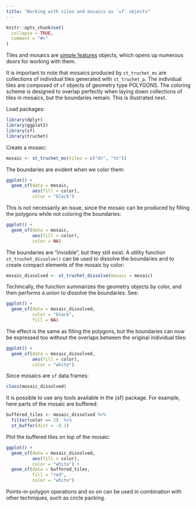 ```yaml
---
title: "Working with tiles and mosaics as `sf` objects"
---
```


```r
knitr::opts_chunk$set(
  collapse = TRUE,
  comment = "#>"
)
```

Tiles and mosaics are [simple features](https://r-spatial.github.io/sf/) objects, which opens up numerous doors for working with them.

It is important to note that mosaics produced by `st_truchet_ms` are collections of individual tiles generated with `st_truchet_p`. The individual tiles are composed of `sf` objects of geometry type POLYGONS. The coloring scheme is designed to overlap perfectly when laying down collections of tiles in mosaics, but the boundaries remain. This is illustrated next.

Load packages:
```r
library(dplyr)
library(ggplot2)
library(sf)
library(truchet)
```

Create a mosaic:
```r
mosaic <- st_truchet_ms(tiles = c("dr", "tn"))
```

The boundaries are evident when we color them:
```r
ggplot() +
  geom_sf(data = mosaic,
          aes(fill = color),
          color = "black")
```

This is not necessarily an issue, since the mosaic can be produced by filling the polygons while not coloring the boundaries:
```r
ggplot() +
  geom_sf(data = mosaic,
          aes(fill = color),
          color = NA)
```

The boundaries are "invisible", but they still exist. A utility function `st_truchet_dissolve()` can be used to dissolve the boundaries and to create compact elements of the mosaic by color:
```r
mosaic_dissolved <- st_truchet_dissolve(mosaic = mosaic)
```

Techincally, the function summarizes the geometry objects by color, and then performs a union to dissolve the boundaries. See:
```r
ggplot() +
  geom_sf(data = mosaic_dissolved,
          color = "black",
          fill = NA)
```

The effect is the same as filling the polygons, but the boundaries can now be expressed too without the overlaps between the original individual tiles:
```r
ggplot() +
  geom_sf(data = mosaic_dissolved,
          aes(fill = color),
          color = "white")
```

Since mosaics are `sf` data frames:
```r
class(mosaic_dissolved)
```

It is possible to use any tools available in the {sf} package. For example, here parts of the mosaic are buffered:
```r
buffered_tiles <- mosaic_dissolved %>%
  filter(color == 2)  %>%
  st_buffer(dist = -0.1)
```

Plot the buffered tiles on top of the mosaic:
```r
ggplot() +
  geom_sf(data = mosaic_dissolved,
          aes(fill = color),
          color = "white") +
  geom_sf(data = buffered_tiles,
          fill = "red",
          color = "white")
```

Points-in-polygon operations and so on can be used in combination with other techniques, such as circle packing.
